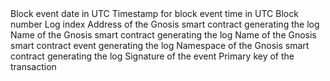 <ParamField path="block_date">
Block event date in UTC
</ParamField>
<ParamField path="block_time">
Timestamp for block event time in UTC
</ParamField>
<ParamField path="block_number">
Block number
</ParamField>
<ParamField path="index">
Log index
</ParamField>
<ParamField path="contract_address">
Address of the Gnosis smart contract generating the log
</ParamField>
<ParamField path="contract_name">
Name of the Gnosis smart contract generating the log
</ParamField>
<ParamField path="event_name">
Name of the Gnosis smart contract event generating the log
</ParamField>
<ParamField path="namespace">
Namespace of the Gnosis smart contract generating the log
</ParamField>
<ParamField path="signature">
Signature of the event
</ParamField>
<ParamField path="tx_hash">
Primary key of the transaction
</ParamField>
